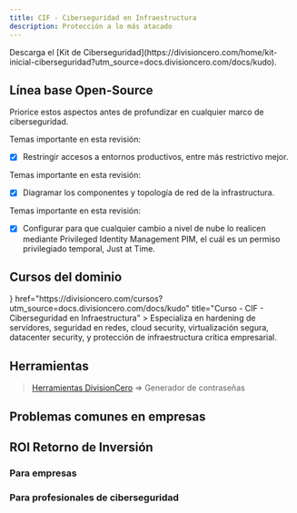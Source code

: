 ```yaml
---
title: CIF - Ciberseguridad en Infraestructura
description: Protección a lo más atacado
---
```



<Callout title="Quieres aprender más?">
  Descarga el [Kit de Ciberseguridad](https://divisioncero.com/home/kit-inicial-ciberseguridad?utm_source=docs.divisioncero.com/docs/kudo).
</Callout>


## Línea base Open-Source

Priorice estos aspectos antes de profundizar en cualquier marco de ciberseguridad.

<Accordions type="single">
  <Accordion title="1. Restringir el accesos.">
  
  Temas importante en esta revisión:

  - [X] Restringir accesos a entornos productivos, entre más restrictivo mejor.
  
  </Accordion>
</Accordions>

<Accordions type="single">
  <Accordion title="2. Diagrama de componentes y redes.">
  
  Temas importante en esta revisión:

  - [X] Diagramar los componentes y topología de red de la infrastructura.

  </Accordion>
</Accordions>

<Accordions type="single">
  <Accordion title="3. Configurar el PIM en el proveedor de servicio de nube.">
  
  Temas importante en esta revisión:

  - [X] Configurar para que cualquier cambio a nivel de nube lo realicen mediante Privileged Identity Management PIM, el cuál es un permiso privilegiado temporal, Just at Time.
  
  </Accordion>
</Accordions>


## Cursos del dominio

<Cards>
  <Card
    icon={<GraduationCap />}
    href="https://divisioncero.com/cursos?utm_source=docs.divisioncero.com/docs/kudo"
    title="Curso - CIF - Ciberseguridad en Infraestructura"
  >
    Especializa en hardening de servidores, seguridad en redes, cloud security, virtualización segura, datacenter security, y protección de infraestructura crítica empresarial.
  </Card>
</Cards>


## Herramientas

> [Herramientas DivisionCero](https://divisioncero.com/herramientas?utm_source=docs.divisioncero.com/docs/kudo) => Generador de contraseñas


## Problemas comunes en empresas

<Callout title="No se cuenta con diagramas de componentes y redes." type="warning"></Callout>
<Callout title="Se crean las redes a demanda sin una estrategia de comunicación." type="warning"></Callout>
<Callout title="No hay segmentación de redes." type="warning"></Callout>


## ROI Retorno de Inversión

### Para empresas

<Callout title="Ahorro de costos con comunicaciones optimizadas."></Callout>
<Callout title="Mejora de latencia en los productos ofrecidos."></Callout>
<Callout title="Disminución de superficie de ataque."></Callout>

### Para profesionales de ciberseguridad

<Callout title="Aumente la ciberseguridad con el principio KISS." type="success"></Callout>
<Callout title="Tener propuestas empresariales que mejoren el negocio." type="success"></Callout>
<Callout title="Mitigación de vulnerabilidades de forma masiva." type="success"></Callout>